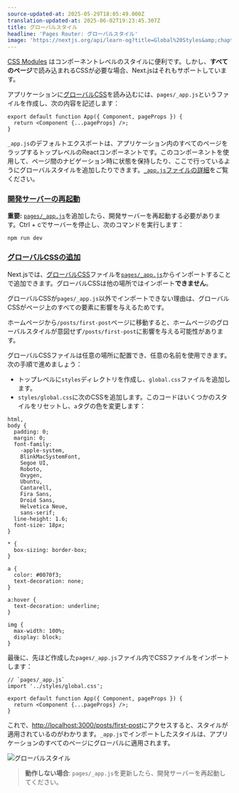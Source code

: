 ```yaml
---
source-updated-at: 2025-05-29T18:05:49.000Z
translation-updated-at: 2025-06-02T19:23:45.307Z
title: グローバルスタイル
headline: 'Pages Router: グローバルスタイル'
image: 'https://nextjs.org/api/learn-og?title=Global%20Styles&amp;chapter=16'
---
```


[CSS Modules](/docs/basic-features/built-in-css-support#adding-component-level-css) はコンポーネントレベルのスタイルに便利です。しかし、**すべてのページ**で読み込まれるCSSが必要な場合、Next.jsはそれもサポートしています。

アプリケーションに[グローバルCSS](/docs/basic-features/built-in-css-support#adding-a-global-stylesheet)を読み込むには、`pages/_app.js`というファイルを作成し、次の内容を記述します：

```
export default function App({ Component, pageProps }) {
  return <Component {...pageProps} />;
}
```

`_app.js`のデフォルトエクスポートは、アプリケーション内のすべてのページをラップするトップレベルのReactコンポーネントです。このコンポーネントを使用して、ページ間のナビゲーション時に状態を保持したり、ここで行っているようにグローバルスタイルを追加したりできます。[`_app.js`ファイルの詳細](/docs/advanced-features/custom-app)をご覧ください。

### [開発サーバーの再起動](#restart-the-development-server)

**重要:** [`pages/_app.js`](/docs/advanced-features/custom-app)を追加したら、開発サーバーを再起動する必要があります。Ctrl + cでサーバーを停止し、次のコマンドを実行します：

```
npm run dev
```

### [グローバルCSSの追加](#adding-global-css)

Next.jsでは、[グローバルCSS](/docs/basic-features/built-in-css-support#adding-a-global-stylesheet)ファイルを[`pages/_app.js`](/docs/advanced-features/custom-app)からインポートすることで追加できます。グローバルCSSは他の場所ではインポート**できません**。

グローバルCSSが`pages/_app.js`以外でインポートできない理由は、グローバルCSSがページ上のすべての要素に影響を与えるためです。

ホームページから`/posts/first-post`ページに移動すると、ホームページのグローバルスタイルが意図せず`/posts/first-post`に影響を与える可能性があります。

グローバルCSSファイルは任意の場所に配置でき、任意の名前を使用できます。次の手順で進めましょう：

*   トップレベルに`styles`ディレクトリを作成し、`global.css`ファイルを追加します。
*   `styles/global.css`に次のCSSを追加します。このコードはいくつかのスタイルをリセットし、`a`タグの色を変更します：

```
html,
body {
  padding: 0;
  margin: 0;
  font-family:
    -apple-system,
    BlinkMacSystemFont,
    Segoe UI,
    Roboto,
    Oxygen,
    Ubuntu,
    Cantarell,
    Fira Sans,
    Droid Sans,
    Helvetica Neue,
    sans-serif;
  line-height: 1.6;
  font-size: 18px;
}
 
* {
  box-sizing: border-box;
}
 
a {
  color: #0070f3;
  text-decoration: none;
}
 
a:hover {
  text-decoration: underline;
}
 
img {
  max-width: 100%;
  display: block;
}
```

最後に、先ほど作成した`pages/_app.js`ファイル内でCSSファイルをインポートします：

```
// `pages/_app.js`
import '../styles/global.css';
 
export default function App({ Component, pageProps }) {
  return <Component {...pageProps} />;
}
```

これで、[http://localhost:3000/posts/first-post](http://localhost:3000/posts/first-post)にアクセスすると、スタイルが適用されているのがわかります。`_app.js`でインポートしたスタイルは、アプリケーションのすべてのページにグローバルに適用されます。

![グローバルスタイル](https://h8DxKfmAPhn8O0p3.public.blob.vercel-storage.com/learn/pages-router/assets-metadata-css/global-styles.png)

> **動作しない場合**: `pages/_app.js`を更新したら、開発サーバーを再起動してください。